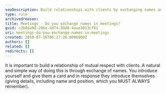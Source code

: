 ```yaml
---
seoDescription: Build relationships with clients by exchanging names and establishing mutual respect during meetings.
type: rule
archivedreason:
title: Meetings - Do you exchange names in meetings?
guid: c2b8da9d-296a-4d74-88d8-4aae3013cf81
uri: meetings-do-you-exchange-names-in-meetings
created: 2010-07-16T06:27:26.0000000Z
authors: []
related: []
redirects: []
---
```


It is important to build a relationship of mutual respect with clients. A natural and simple way of doing this is through exchange of names. You introduce yourself and give them a card and in response they introduce themselves (giving details, including name and position, which you MUST ALWAYS remember).
